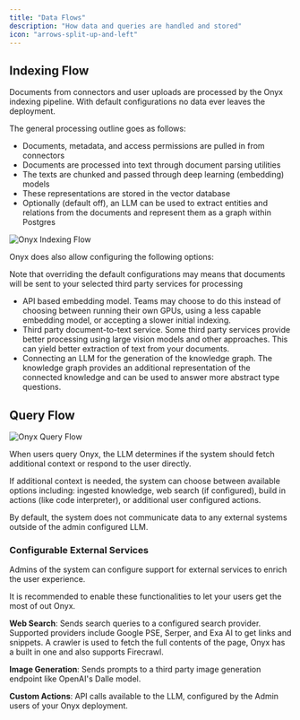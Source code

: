```yaml
---
title: "Data Flows"
description: "How data and queries are handled and stored"
icon: "arrows-split-up-and-left"
---
```


## Indexing Flow

Documents from connectors and user uploads are processed by the Onyx indexing pipeline.
With default configurations no data ever leaves the deployment.

The general processing outline goes as follows:
- Documents, metadata, and access permissions are pulled in from connectors
- Documents are processed into text through document parsing utilities
- The texts are chunked and passed through deep learning (embedding) models
- These representations are stored in the vector database
- Optionally (default off), an LLM can be used to extract entities and relations from the documents
  and represent them as a graph within Postgres

<img className="rounded-image" src="/assets/security/OnyxIndexingFlow.png" alt="Onyx Indexing Flow" />

Onyx does also allow configuring the following options:

<Info>
  Note that overriding the default configurations may means that documents will be sent to your selected third party
  services for processing
</Info>

- API based embedding model. Teams may choose to do this instead of choosing between running their
  own GPUs, using a less capable embedding model, or accepting a slower initial indexing.
- Third party document-to-text service. Some third party services provide better processing using
  large vision models and other approaches. This can yield better extraction of text from your documents.
- Connecting an LLM for the generation of the knowledge graph. The knowledge graph provides an
  additional representation of the connected knowledge and can be used to answer more abstract type questions.

## Query Flow

<img className="rounded-image" src="/assets/security/OnyxQueryFlow.png" alt="Onyx Query Flow" />

When users query Onyx, the LLM determines if the system should fetch additional context or respond to the user directly.

If additional context is needed, the system can choose between available options including: ingested knowledge,
web search (if configured), build in actions (like code interpreter), or additional user configured actions.

By default, the system does not communicate data to any external systems outside of the admin configured LLM.

### Configurable External Services

Admins of the system can configure support for external services to enrich the user experience.

<Tip>
  It is recommended to enable these functionalities to let your users get the most of out Onyx.
</Tip>

**Web Search**: Sends search queries to a configured search provider. Supported providers include Google PSE, Serper,
and Exa AI to get links and snippets. A crawler is used to fetch the full contents of the page,
Onyx has a built in one and also supports Firecrawl.

**Image Generation**: Sends prompts to a third party image generation endpoint like OpenAI's Dalle model.

**Custom Actions**: API calls available to the LLM, configured by the Admin users of your Onyx deployment.
